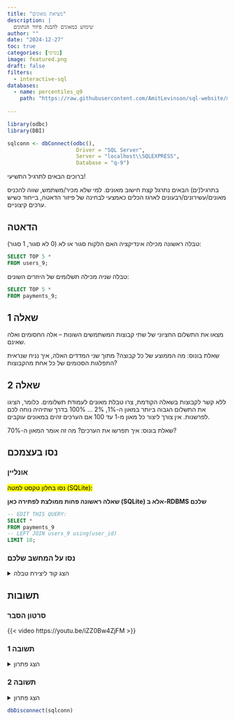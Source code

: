 ```yaml
---
title: "מציאת מאונים"
description: |
  שימוש במאונים להבנת פיזור הנתונים
author: ""
date: "2024-12-27"
toc: true
categories: [בסיסי]
image: featured.png
draft: false
filters:
  - interactive-sql
databases:
  - name: percentiles_q9
    path: "https://raw.githubusercontent.com/AmitLevinson/sql-website/main/questions/9-Percentiles/q9.sql"
    
---
```


```r
library(odbc)
library(DBI)

sqlconn <- dbConnect(odbc(),
                      Driver = "SQL Server",
                      Server = "localhost\\SQLEXPRESS",
                      Database = "q-9")

```

ברוכים הבאים לתרגיל התשיעי!  

בתרגיל(ים) הבאים נתרגל קצת חישוב מאונים. למי שלא מכיר/משתמש, שווה להכניס מאונים/עשירונים/רבעונים לארגז הכלים כאמצעי לבחינה של פיזור הדאטה, בייחוד כשיש ערכים קיצוניים.

## הדאטה

טבלה ראשונה מכילה אינדיקציה האם הלקוח סגור או לא (0 לא סגור, 1 סגור):

```sql
SELECT TOP 5 * 
FROM users_9;
```

טבלה שניה מכילה תשלומים של היוזרים השונים:

```sql
SELECT TOP 5 * 
FROM payments_9;
```


## שאלה 1

מצאו את התשלום החציוני של שתי קבוצות המשתמשים השונות -- אלה החסומים ואלה שאינם.

שאלת בונוס: מה הממוצע של כל קבוצה? מתוך שני המדדים האלה, איך נניח שנראית התפלגות הסכומים של כל אחת מהקבוצות?

## שאלה 2


ללא קשר לקבוצות בשאלה הקודמת, צרו טבלת מאונים לעמודת תשלומים. כלומר, הציגו את התשלום הגבוה ביותר במאון ה-1%, 2% $...$  100% בדרך שתיהיה נוחה לכם לפרשנות. אין צורך ליצור כל מאון מ-1 עד 100 אם הערכים זהים במאונים עוקבים.


שאלת בונוס: איך תפרשו את הערכים? מה זה אומר המאון ה-70%?


## נסו בעצמכם

### אונליין 

<mark>נסו בחלון טקסט למטה (SQLite):</mark>

**שאלה ראשונה פחות ממולצת לפתירה כאן (SQLite) אלא ב-RDBMS שלכם**

```.sql
-- EDIT THIS QUERY:
SELECT *
FROM payments_9
-- LEFT JOIN users_9 using(user_id)
LIMIT 10;


```


### נסו על המחשב שלכם

<details>
<summary>הצג קוד ליצירת טבלה</summary>

```sql
CREATE TABLE [users_9] (
    [user_id]	INT,
    [closed]	VARCHAR(512)
);

INSERT INTO [users_9] ([user_id], [closed]) VALUES
	('1', '0'),
	('2', '0'),
	('3', '0'),
	('4', '0'),
	('5', '0'),
	('6', '0'),
	('7', '0'),
	('8', '0'),
	('9', '1'),
	('10', '0'),
	('11', '1'),
	('12', '0'),
	('13', '1'),
	('14', '1'),
	('15', '0'),
	('16', '0'),
	('17', '0'),
	('18', '0'),
	('19', '1'),
	('20', '0'),
	('21', '0'),
	('22', '1'),
	('23', '0'),
	('24', '1'),
	('25', '0'),
	('26', '0'),
	('27', '0'),
	('28', '0'),
	('29', '0'),
	('30', '0'),
	('31', '0'),
	('32', '0'),
	('33', '1'),
	('34', '0'),
	('35', '0'),
	('36', '0'),
	('37', '0'),
	('38', '0'),
	('39', '1'),
	('40', '0');
	
	
-- Payments table
CREATE TABLE [payments_9] (
    [user_id]	INT,
    [amount]	INT
);

INSERT INTO [payments_9] ([user_id], [amount]) VALUES
	('15', '122'),
	('22', '76'),
	('24', '20'),
	('18', '285'),
	('15', '64'),
	('17', '72'),
	('15', '57'),
	('34', '14'),
	('31', '180'),
	('10', '25'),
	('38', '38'),
	('5', '69'),
	('18', '64'),
	('40', '172'),
	('27', '218'),
	('28', '22'),
	('17', '18'),
	('22', '191'),
	('40', '61'),
	('13', '4'),
	('31', '3'),
	('20', '14'),
	('12', '33'),
	('38', '5'),
	('7', '108'),
	('38', '30'),
	('7', '37'),
	('25', '26'),
	('5', '75'),
	('5', '214'),
	('1', '55'),
	('37', '72'),
	('8', '14'),
	('32', '14'),
	('27', '30'),
	('12', '58'),
	('36', '66'),
	('1', '14'),
	('1', '122'),
	('24', '275'),
	('37', '214'),
	('27', '64'),
	('10', '75'),
	('13', '78'),
	('3', '30'),
	('33', '281'),
	('5', '76'),
	('30', '62'),
	('32', '122'),
	('13', '30'),
	('37', '56'),
	('16', '66'),
	('6', '76'),
	('39', '16'),
	('20', '214'),
	('14', '233'),
	('16', '256'),
	('31', '122'),
	('2', '3'),
	('20', '139'),
	('35', '122'),
	('19', '80'),
	('23', '49'),
	('26', '218'),
	('18', '33'),
	('28', '219'),
	('14', '208'),
	('1', '46'),
	('25', '281'),
	('28', '13'),
	('27', '56'),
	('36', '72'),
	('4', '78'),
	('30', '64'),
	('17', '64'),
	('26', '288'),
	('27', '22'),
	('14', '55'),
	('14', '172'),
	('26', '210'),
	('40', '57'),
	('37', '27'),
	('36', '46'),
	('23', '75'),
	('2', '64'),
	('20', '38'),
	('17', '275'),
	('18', '61'),
	('7', '208'),
	('30', '256'),
	('15', '105'),
	('10', '256'),
	('11', '38'),
	('11', '5'),
	('30', '219'),
	('38', '219'),
	('13', '56'),
	('37', '262'),
	('32', '45'),
	('25', '14'),
	('20', '105'),
	('17', '38'),
	('5', '55'),
	('20', '26'),
	('4', '4'),
	('25', '18'),
	('26', '122'),
	('21', '72'),
	('11', '23'),
	('4', '288'),
	('34', '33'),
	('18', '22'),
	('10', '22'),
	('17', '61'),
	('28', '56'),
	('12', '122'),
	('8', '4'),
	('26', '13'),
	('7', '16'),
	('30', '219'),
	('15', '131'),
	('22', '83'),
	('24', '28'),
	('18', '287'),
	('15', '73'),
	('17', '72'),
	('15', '65'),
	('34', '17'),
	('31', '187'),
	('10', '28'),
	('38', '42'),
	('5', '75'),
	('18', '65'),
	('40', '173'),
	('27', '219'),
	('28', '27'),
	('17', '25'),
	('22', '199'),
	('40', '67'),
	('13', '9'),
	('31', '8'),
	('20', '18'),
	('12', '33'),
	('38', '10'),
	('7', '112'),
	('38', '38'),
	('7', '37'),
	('25', '27'),
	('5', '78'),
	('5', '223'),
	('1', '63'),
	('37', '80'),
	('8', '21'),
	('32', '20'),
	('27', '33'),
	('12', '59'),
	('36', '68'),
	('1', '19'),
	('1', '130'),
	('24', '284'),
	('37', '219'),
	('27', '71'),
	('10', '77'),
	('13', '78'),
	('3', '37'),
	('33', '284'),
	('5', '84'),
	('30', '71'),
	('32', '130'),
	('13', '38'),
	('37', '61'),
	('16', '70'),
	('6', '81'),
	('39', '19'),
	('20', '215'),
	('14', '241'),
	('16', '263'),
	('31', '128'),
	('2', '11'),
	('20', '141'),
	('35', '131'),
	('19', '81'),
	('23', '51'),
	('26', '218'),
	('18', '38'),
	('28', '220'),
	('14', '217'),
	('1', '47'),
	('25', '281'),
	('28', '15'),
	('27', '57'),
	('36', '75'),
	('4', '81'),
	('30', '66'),
	('17', '67'),
	('26', '288'),
	('27', '22'),
	('14', '59'),
	('14', '174'),
	('26', '219'),
	('40', '59'),
	('37', '35'),
	('36', '54'),
	('23', '76'),
	('2', '65'),
	('20', '44'),
	('17', '282'),
	('18', '61'),
	('7', '211'),
	('30', '264'),
	('15', '109'),
	('10', '263'),
	('11', '40'),
	('11', '6'),
	('30', '224'),
	('38', '226'),
	('13', '61'),
	('37', '270'),
	('32', '47'),
	('25', '23'),
	('20', '112'),
	('17', '43'),
	('5', '63'),
	('20', '32'),
	('4', '5'),
	('25', '21'),
	('26', '129'),
	('21', '73'),
	('11', '29'),
	('4', '297'),
	('34', '42'),
	('18', '26'),
	('10', '23'),
	('17', '68'),
	('28', '58'),
	('12', '124'),
	('8', '11'),
	('26', '17'),
	('7', '23'),
	('30', '228');

```

</details>

## תשובות

### סרטון הסבר

{{< video https://youtu.be/iZZ0Bw4ZjFM >}}

### תשובה 1

<details>

<summary>הצג פתרון</summary>

**T-SQL**

```sql
SELECT DISTINCT CLOSED,
AVG(AMOUNT) OVER(Partition by Closed) as Average_Amount,
PERCENTILE_CONT(0.5) WITHIN GROUP (ORDER BY amount) OVER(partition by closed) AS Median_amount
FROM payments_9 p
LEFT JOIN users_9 u on p.user_id = u.user_id;

```

</details>


### תשובה 2

<details>

<summary>הצג פתרון</summary>

**T-SQL**, (מראה רק את ה-10 שורות הראשונות)

```sql
WITH AMOUNT_DIST AS (
SELECT 
CAST (cume_dist() over (ORDER BY AMOUNT) * 100 as int) AS PERCENTILE,
AMOUNT
FROM payments_9
)

SELECT PERCENTILE,
	MAX(AMOUNT) AS HIGHEST_AMOUNT_FOR_PERCENTILE
FROM AMOUNT_dist
GROUP BY PERCENTILE
```

</details>

```r
dbDisconnect(sqlconn)
```
